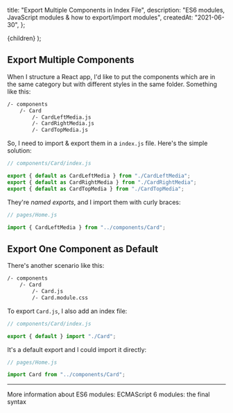 
  title: "Export Multiple Components in Index File",
  description: "ES6 modules, JavaScript modules & how to export/import modules",
  createdAt: "2021-06-30",
};

  <PostLayout meta={meta}>{children}</PostLayout>
);

## Export Multiple Components

When I structure a React app, I'd like to put the components which are in the same category but with different styles in the same folder. Something like this:

```bash
/- components
	/- Card
		/- CardLeftMedia.js
		/- CardRightMedia.js
		/- CardTopMedia.js
```

So, I need to import & export them in a `index.js` file. Here's the simple solution:

```javascript
// components/Card/index.js

export { default as CardLeftMedia } from "./CardLeftMedia";
export { default as CardRightMedia } from "./CardRightMedia";
export { default as CardTopMedia } from "./CardTopMedia";
```

They're _named exports_, and I import them with curly braces:

```javascript
// pages/Home.js

import { CardLeftMedia } from "../components/Card";
```

## Export One Component as Default

There's another scenario like this:

```bash
/- components
	/- Card
		/- Card.js
		/- Card.module.css
```

To export `Card.js`, I also add an index file:

```javascript
// components/Card/index.js

export { default } import "./Card";
```

It's a default export and I could import it directly:

```javascript
// pages/Home.js

import Card from "../components/Card";
```

---

More information about ES6 modules: <ExternalLink href="https://2ality.com/2014/09/es6-modules-final.html">ECMAScript 6 modules: the final syntax</ExternalLink>
